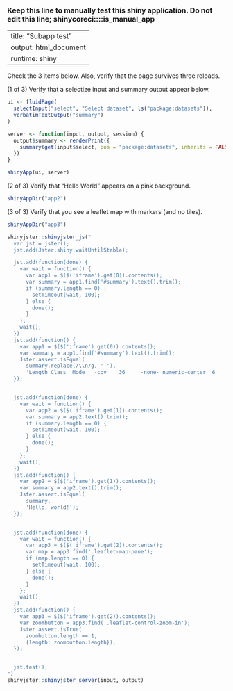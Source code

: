 ### Keep this line to manually test this shiny application. Do not edit this line; shinycoreci::::is_manual_app


---
title: "Subapp test"
output: html_document
runtime: shiny
---

Check the 3 items below. Also, verify that the page survives three reloads.

(1 of 3) Verify that a selectize input and summary output appear below.

```r
ui <- fluidPage(
  selectInput("select", "Select dataset", ls("package:datasets")),
  verbatimTextOutput("summary")
)

server <- function(input, output, session) {
  output$summary <- renderPrint({
    summary(get(input$select, pos = "package:datasets", inherits = FALSE))
  })
}

shinyApp(ui, server)
```

(2 of 3) Verify that "Hello World" appears on a pink background.

```r
shinyAppDir("app2")
```

(3 of 3) Verify that you see a leaflet map with markers (and no tiles).

```r
shinyAppDir("app3")
```

```r
shinyjster::shinyjster_js("
  var jst = jster();
  jst.add(Jster.shiny.waitUntilStable);

  jst.add(function(done) {
    var wait = function() {
      var app1 = $($('iframe').get(0)).contents();
      var summary = app1.find('#summary').text().trim();
      if (summary.length == 0) {
        setTimeout(wait, 100);
      } else {
        done();
      }
    };
    wait();
  })
  jst.add(function() {
    var app1 = $($('iframe').get(0)).contents();
    var summary = app1.find('#summary').text().trim();
    Jster.assert.isEqual(
      summary.replace(/\\n/g, '-'),
      'Length Class  Mode   -cov    36     -none- numeric-center  6     -none- numeric-n.obs   1     -none- numeric');
  });


  jst.add(function(done) {
    var wait = function() {
      var app2 = $($('iframe').get(1)).contents();
      var summary = app2.text().trim();
      if (summary.length == 0) {
        setTimeout(wait, 100);
      } else {
        done();
      }
    };
    wait();
  })
  jst.add(function() {
    var app2 = $($('iframe').get(1)).contents();
    var summary = app2.text().trim();
    Jster.assert.isEqual(
      summary,
      'Hello, world!');
  });


  jst.add(function(done) {
    var wait = function() {
      var app3 = $($('iframe').get(2)).contents();
      var map = app3.find('.leaflet-map-pane');
      if (map.length == 0) {
        setTimeout(wait, 100);
      } else {
        done();
      }
    };
    wait();
  })
  jst.add(function() {
    var app3 = $($('iframe').get(2)).contents();
    var zoombutton = app3.find('.leaflet-control-zoom-in');
    Jster.assert.isTrue(
      zoombutton.length == 1,
      {length: zoombutton.length});
  });


  jst.test();
")
shinyjster::shinyjster_server(input, output)

```
